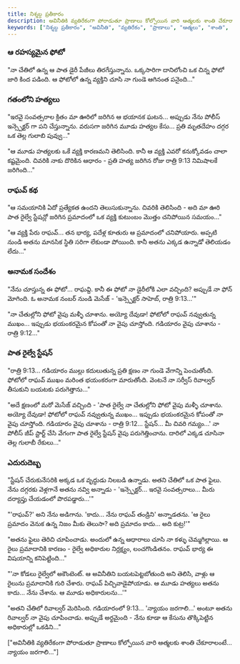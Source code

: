 ```yaml
---
title: నిశ్శబ్ద ప్రతీకారం
description: అవినీతికి వ్యతిరేకంగా పోరాడుతూ ప్రాణాలు కోల్పోయిన వారి ఆత్మలకు శాంతి చేకూరాలంటే... న్యాయం జరగాలి.
keywords: ["నిశ్శబ్ద ప్రతీకారం", "అవినీతి", "వ్యతిరేకం", "ప్రాణాలు", "ఆత్మలు", "శాంతి", "న్యాయం"]
---
```


### ఆ రహస్యమైన ఫోటో

"నా చేతిలో ఉన్న ఆ పాత డైరీ పేజీలు తిరగేస్తున్నాను. ఒక్కసారిగా దానిలోంచి ఒక చిన్న ఫోటో జారి కింద పడింది. ఆ ఫోటోలో ఉన్న వ్యక్తిని చూసి నా గుండె ఆగినంత పనైంది..."

### గతంలోని హత్యలు

"ఇరవై సంవత్సరాల క్రితం మా ఊరిలో జరిగిన ఆ భయానక ఘటన... అప్పుడు నేను పోలీస్ ఇన్స్పెక్టర్ గా పని చేస్తున్నాను. వరుసగా జరిగిన మూడు హత్యల కేసు... ప్రతి మృతదేహం దగ్గర ఒక తెల్ల గులాబి పువ్వు..."

"ఆ మూడు హత్యలకు ఒకే వ్యక్తి కారణమని తెలిసింది. కానీ ఆ వ్యక్తి ఎవరో కనుక్కోవడం చాలా కష్టమైంది. చివరికి నాకు దొరికిన ఆధారం - ప్రతి హత్య జరిగిన రోజు రాత్రి 9:13 నిమిషాలకే జరిగింది..."

### రాఘవ్ కథ

"ఆ సమయానికి ఏదో ప్రత్యేకత ఉందని తెలుసుకున్నాను. చివరికి తెలిసింది - అది మా ఊరి పాత రైల్వే స్టేషన్లో జరిగిన ప్రమాదంలో ఒక వ్యక్తి కుటుంబం మొత్తం చనిపోయిన సమయం..."

"ఆ వ్యక్తి పేరు రాఘవ్... తన భార్య, పదేళ్ల కూతురు ఆ ప్రమాదంలో చనిపోయారు. అప్పటి నుండి అతను మానసిక స్థితి సరిగా లేకుండా పోయింది. కానీ అతను ఎక్కడ ఉన్నాడో తెలియడం లేదు..."

### అనామక సందేశం

"నేను చూస్తున్న ఈ ఫోటో... రాఘవ్ది. కానీ ఈ ఫోటో నా డైరీలోకి ఎలా వచ్చింది? అప్పుడే నా ఫోన్ మోగింది. ఓ అనామక నంబర్ నుండి మెసేజ్ - 'ఇన్స్పెక్టర్ సాహెబ్, రాత్రి 9:13...'"

"నా చేతుల్లోని ఫోటో వైపు మళ్ళీ చూశాను. అయ్యో దేవుడా! ఫోటోలో రాఘవ్ నవ్వుతున్న ముఖం... ఇప్పుడు భయంకరమైన కోపంతో నా వైపు చూస్తోంది. గడియారం వైపు చూశాను - రాత్రి 9:12..."

### పాత రైల్వే స్టేషన్

"రాత్రి 9:13... గడియారం ముల్లు కదులుతున్న ప్రతి క్షణం నా గుండె వేగాన్ని పెంచుతోంది. ఫోటోలో రాఘవ్ ముఖం మరింత భయంకరంగా మారుతోంది. వెంటనే నా సర్వీస్ రివాల్వర్ తీసుకుని బయటకు పరుగెత్తాను..."

"అదే క్షణంలో మరో మెసేజ్ వచ్చింది - 'పాత రైల్వే నా చేతుల్లోని ఫోటో వైపు మళ్ళీ చూశాను. అయ్యో దేవుడా! ఫోటోలో రాఘవ్ నవ్వుతున్న ముఖం... ఇప్పుడు భయంకరమైన కోపంతో నా వైపు చూస్తోంది. గడియారం వైపు చూశాను - రాత్రి 9:12... స్టేషన్... మీ చివరి గమ్యం...' నా పోలీస్ జీప్ స్టార్ట్ చేసి వేగంగా పాత రైల్వే స్టేషన్ వైపు పరుగెత్తించాను. దారిలో ఎక్కడ చూసినా తెల్ల గులాబీ రేకులు..."

### ఎదురుదెబ్బ

"స్టేషన్ చేరుకునేసరికి అక్కడ ఒక వృద్ధుడు నిలబడి ఉన్నాడు. అతని చేతిలో ఒక పాత ఫైలు. నేను దగ్గరకు వెళ్లగానే అతను నవ్వి అన్నాడు - 'ఇన్స్పెక్టర్... ఇరవై సంవత్సరాలు... మీరు దర్యాప్తు చేయడంలో పొరపడ్డారు...'"

"'రాఘవ్?' అని నేను అడిగాను. 'కాదు... నేను రాఘవ్ తండ్రిని' అన్నాడతను. 'ఆ రైలు ప్రమాదం వెనుక ఉన్న నిజం మీకు తెలుసా? అది ప్రమాదం కాదు... అది కుట్ర!'"

"అతను ఫైలు తెరిచి చూపించాడు. అందులో ఉన్న ఆధారాలు చూసి నా కళ్ళు చెమ్మగిల్లాయి. ఆ రైలు ప్రమాదానికి కారణం - రైల్వే అధికారుల నిర్లక్ష్యం, లంచగొండితనం. రాఘవ్ భార్య ఈ విషయాన్ని కనిపెట్టింది..."

"'నా కోడలు రైల్వేలో అకౌంటెంట్. ఆ అవినీతిని బయటపెట్టబోతుంది అని తెలిసి, వాళ్లు ఆ రైలును ప్రమాదానికి గురి చేశారు. రాఘవ్ పిచ్చివాడైపోయాడు. ఆ మూడు హత్యలు అతను కాదు... నేను చేశాను. ఆ మూడు అధికారులను...'"

"అతని చేతిలో రివాల్వర్ మెరిసింది. గడియారంలో 9:13... 'న్యాయం జరగాలి...' అంటూ అతను రివాల్వర్ నా వైపు చూపించాడు. అప్పుడే అర్థమైంది - నేను కూడా ఆ కేసును తొక్కిపెట్టిన అధికారుల్లో ఒకడిని..."

["అవినీతికి వ్యతిరేకంగా పోరాడుతూ ప్రాణాలు కోల్పోయిన వారి ఆత్మలకు శాంతి చేకూరాలంటే... న్యాయం జరగాలి..."]
